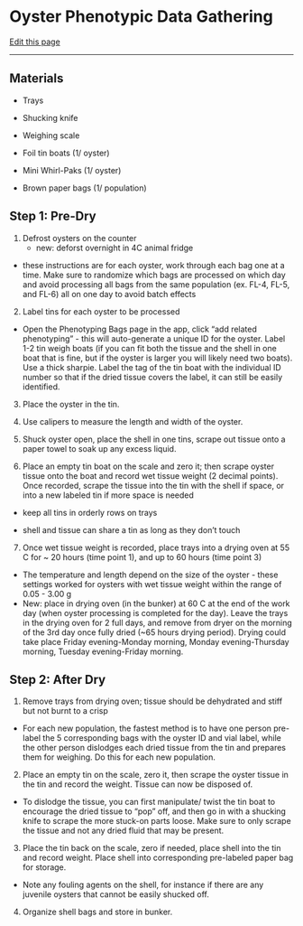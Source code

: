 # Oyster Phenotypic Data Gathering 

[Edit this page](https://github.com/DrK-Lo/lotterhoslabprotocols/edit/main/field_oystersampling.qmd)

------------------------------------------------------------------------

## **Materials ** {.unnumbered}

-   Trays 

-   Shucking knife 

-   Weighing scale 

-   Foil tin boats (1/ oyster)

-   Mini Whirl-Paks (1/ oyster)

-   Brown paper bags (1/ population) 

## Step 1: Pre-Dry 

1. Defrost oysters on the counter 
    - new: deforst overnight in 4C animal fridge

* these instructions are for each oyster, work through each bag one at a time. Make sure to randomize which bags are processed on which day and avoid processing all bags from the same population (ex. FL-4, FL-5, and FL-6) all on one day to avoid batch effects 

2. Label tins for each oyster to be processed 

* Open the Phenotyping Bags page in the app, click "add related phenotyping" - this will auto-generate a unique ID for the oyster. Label 1-2 tin weigh boats (if you can fit both          the tissue and the shell in one boat that is fine, but if the oyster is larger you will likely need two boats). Use a thick sharpie. Label the tag of the tin boat with the              individual ID number so that if the dried tissue covers the label, it can still be easily identified. 

3. Place the oyster in the tin.

4. Use calipers to measure the length and width of the oyster. 

5. Shuck oyster open, place the shell in one tins, scrape out tissue onto a paper towel to soak up any excess liquid.

6. Place an empty tin boat on the scale and zero it; then scrape oyster tissue onto the boat and record wet tissue weight (2 decimal points). Once recorded, scrape the tissue into the tin with the shell if space, or into a new labeled tin if more space is needed 

* keep all tins in orderly rows on trays

* shell and tissue can share a tin as long as they don't touch 

7. Once wet tissue weight is recorded, place trays into a drying oven at 55 C for ~ 20 hours (time point 1), and up to 60 hours (time point 3) 

* The temperature and length depend on the size of the oyster - these settings worked for oysters with wet tissue weight within the range of 0.05 - 3.00 g 
* New: place in drying oven (in the bunker) at 60 C at the end of the work day (when oyster processing is completed for the day). Leave the trays in the drying oven for 2 full days, and remove from dryer on the morning of the 3rd day once fully dried (~65 hours drying period). Drying could take place Friday evening-Monday morning, Monday evening-Thursday morning, Tuesday evening-Friday morning. 

## Step 2: After Dry 

1. Remove trays from drying oven; tissue should be dehydrated and stiff but not burnt to a crisp

* For each new population, the fastest method is to have one person pre-label the 5 corresponding bags with the oyster ID and vial label, while the other person dislodges each            dried tissue from the tin and prepares them for weighing. Do this for each new population. 

2. Place an empty tin on the scale, zero it, then scrape the oyster tissue in the tin and record the weight. Tissue can now be disposed of. 

* To dislodge the tissue, you can first manipulate/ twist the tin boat to encourage the dried tissue to "pop" off, and then go in with a shucking knife to scrape the more stuck-on        parts loose. Make sure to only scrape the tissue and not any dried fluid that may be present. 

3. Place the tin back on the scale, zero if needed, place shell into the tin and record weight. Place shell into corresponding pre-labeled paper bag for storage. 

* Note any fouling agents on the shell, for instance if there are any juvenile oysters that cannot be easily shucked off. 

4. Organize shell bags and store in bunker. 
